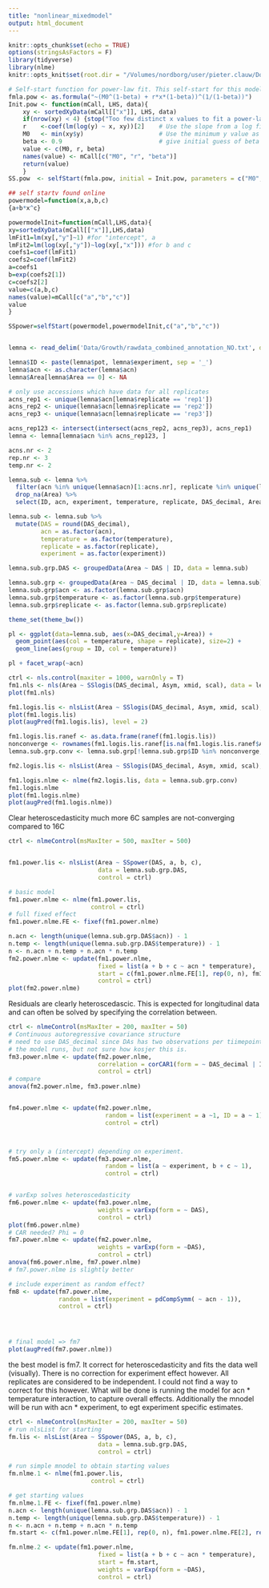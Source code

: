 ```yaml
---
title: "nonlinear_mixedmodel"
output: html_document
---
```


```r
knitr::opts_chunk$set(echo = TRUE)
options(stringsAsFactors = F)
library(tidyverse)
library(nlme)
knitr::opts_knit$set(root.dir = "/Volumes/nordborg/user/pieter.clauw/Documents/Experiments/UltimateQandD/")
```
```r
# Self-start function for power-law fit. This self-start for this model is not provided by Pinhero and Bates (2000), so I wrote one. Unfortunately, it often does not lead to convergence. Any suggestions would be welcome
fmla.pow <- as.formula("~(M0^(1-beta) + r*x*(1-beta))^(1/(1-beta))")
Init.pow <- function(mCall, LHS, data){
    xy <- sortedXyData(mCall[["x"]], LHS, data)
    if(nrow(xy) < 4) {stop("Too few distinct x values to fit a power-law")}
	r    <-coef(lm(log(y) ~ x, xy))[2]    # Use the slope from a log fit to the data as an initial guess for r
	M0   <- min(xy$y)		              # Use the minimum y value as an initial guess for M0
	beta <- 0.9	                          # give initial guess of beta as 0.9. don't use beta = 1, as it's undefined (1/0)
    value <- c(M0, r, beta) 
    names(value) <- mCall[c("M0", "r", "beta")]
 	return(value)
	}
SS.pow  <- selfStart(fmla.pow, initial = Init.pow, parameters = c("M0", "r", "beta"))

## self startv found online
powermodel=function(x,a,b,c)
{a+b*x^c}

powermodelInit=function(mCall,LHS,data){
xy=sortedXyData(mCall[["x"]],LHS,data)
lmFit1=lm(xy[,"y"]~1) #for "intercept", a
lmFit2=lm(log(xy[,"y"])~log(xy[,"x"])) #for b and c
coefs1=coef(lmFit1)
coefs2=coef(lmFit2)
a=coefs1
b=exp(coefs2[1])
c=coefs2[2]
value=c(a,b,c)
names(value)=mCall[c("a","b","c")]
value
}

SSpower=selfStart(powermodel,powermodelInit,c("a","b","c"))



```

```r
lemna <- read_delim('Data/Growth/rawdata_combined_annotation_NO.txt', delim = '\t')
```
```r
lemna$ID <- paste(lemna$pot, lemna$experiment, sep = '_')
lemna$acn <- as.character(lemna$acn)
lemna$Area[lemna$Area == 0] <- NA

# only use accessions which have data for all replicates
acns_rep1 <- unique(lemna$acn[lemna$replicate == 'rep1'])
acns_rep2 <- unique(lemna$acn[lemna$replicate == 'rep2'])
acns_rep3 <- unique(lemna$acn[lemna$replicate == 'rep3'])

acns_rep123 <- intersect(intersect(acns_rep2, acns_rep3), acns_rep1)
lemna <- lemna[lemna$acn %in% acns_rep123, ]
```

```r
acns.nr <- 2
rep.nr <- 3
temp.nr <- 2

lemna.sub <- lemna %>%
  filter(acn %in% unique(lemna$acn)[1:acns.nr], replicate %in% unique(lemna$replicate)[1:rep.nr], temperature %in% unique(lemna$temperature)[1:temp.nr]) %>%
  drop_na(Area) %>%
  select(ID, acn, experiment, temperature, replicate, DAS_decimal, Area)

lemna.sub <- lemna.sub %>%
  mutate(DAS = round(DAS_decimal),
         acn = as.factor(acn),
         temperature = as.factor(temperature),
         replicate = as.factor(replicate),
         experiment = as.factor(experiment))

lemna.sub.grp.DAS <- groupedData(Area ~ DAS | ID, data = lemna.sub)

lemna.sub.grp <- groupedData(Area ~ DAS_decimal | ID, data = lemna.sub)
lemna.sub.grp$acn <- as.factor(lemna.sub.grp$acn)
lemna.sub.grp$temperature <- as.factor(lemna.sub.grp$temperature)
lemna.sub.grp$replicate <- as.factor(lemna.sub.grp$replicate)
```
```r
theme_set(theme_bw())

pl <- ggplot(data=lemna.sub, aes(x=DAS_decimal,y=Area)) +
  geom_point(aes(col = temperature, shape = replicate), size=2) +
  geom_line(aes(group = ID, col = temperature))

```
```r
pl + facet_wrap(~acn)
```



```r
ctrl <- nls.control(maxiter = 1000, warnOnly = T)
fm1.nls <- nls(Area ~ SSlogis(DAS_decimal, Asym, xmid, scal), data = lemna.sub, control = ctrl)
plot(fm1.nls)
```

```r
fm1.logis.lis <- nlsList(Area ~ SSlogis(DAS_decimal, Asym, xmid, scal), data = lemna.sub.grp, control = ctrl)
plot(fm1.logis.lis)
plot(augPred(fm1.logis.lis), level = 2)
```
```r
fm1.logis.lis.ranef <- as.data.frame(ranef(fm1.logis.lis))
nonconverge <- rownames(fm1.logis.lis.ranef[is.na(fm1.logis.lis.ranef$Asym), ])
lemna.sub.grp.conv <- lemna.sub.grp[!lemna.sub.grp$ID %in% nonconverge, ]

fm2.logis.lis <- nlsList(Area ~ SSlogis(DAS_decimal, Asym, xmid, scal), data = lemna.sub.grp.conv, control = ctrl)

fm1.logis.nlme <- nlme(fm2.logis.lis, data = lemna.sub.grp.conv)
fm1.logis.nlme
plot(fm1.logis.nlme)
plot(augPred(fm1.logis.nlme))
```
Clear heteroscedasticity
much more 6C samples are not-converging compared to 16C



```r
ctrl <- nlmeControl(msMaxIter = 500, maxIter = 500)


fm1.power.lis <- nlsList(Area ~ SSpower(DAS, a, b, c),
                         data = lemna.sub.grp.DAS,
                         control = ctrl)

# basic model
fm1.power.nlme <- nlme(fm1.power.lis, 
                       control = ctrl)
# full fixed effect
fm1.power.nlme.FE <- fixef(fm1.power.nlme)

n.acn <- length(unique(lemna.sub.grp.DAS$acn)) - 1
n.temp <- length(unique(lemna.sub.grp.DAS$temperature)) - 1
n <- n.acn + n.temp + n.acn * n.temp
fm2.power.nlme <- update(fm1.power.nlme,
                         fixed = list(a + b + c ~ acn * temperature),
                         start = c(fm1.power.nlme.FE[1], rep(0, n), fm1.power.nlme.FE[2], rep(0, n), fm1.power.nlme.FE[3],rep(0, n)),
                         control = ctrl)
plot(fm2.power.nlme)
```
Residuals are clearly heteroscedascic.
This is expected for longitudinal data and can often be solved by specifying the correlation between.
```r
ctrl <- nlmeControl(msMaxIter = 200, maxIter = 50)
# Continuous autoregressive covariance structure
# need to use DAS_decimal since DAs has two observations per tiimepoint:individual.
# the model runs, but not sure how kosjer this is.
fm3.power.nlme <- update(fm2.power.nlme,
                         correlation = corCAR1(form = ~ DAS_decimal | ID),
                         control = ctrl)
# compare
anova(fm2.power.nlme, fm3.power.nlme)


fm4.power.nlme <- update(fm2.power.nlme,
                           random = list(experiment = a ~1, ID = a ~ 1),
                           control = ctrl)



# try only a (intercept) depending on experiment.
fm5.power.nlme <- update(fm3.power.nlme,
                           random = list(a ~ experiment, b + c ~ 1),
                           control = ctrl)


# varExp solves heteroscedasticity
fm6.power.nlme <- update(fm3.power.nlme,
                         weights = varExp(form = ~ DAS),
                         control = ctrl)
plot(fm6.power.nlme)
# CAR needed? Phi = 0
fm7.power.nlme <- update(fm2.power.nlme,
                         weights = varExp(form = ~DAS),
                         control = ctrl)
anova(fm6.power.nlme, fm7.power.nlme)
# fm7.power.nlme is slightly better

# include experiment as random effect?
fm8 <- update(fm7.power.nlme,
              random = list(experiment = pdCompSymm( ~ acn - 1)),
              control = ctrl)




# final model => fm7
plot(augPred(fm7.power.nlme))
```
the best model is fm7.
It correct for heteroscedasticity and fits the data well (visually).
There is no correction for experiment effect however. All replicates are considered to be independent.
I could not find a way to correct for this however.
What will be done is running the model for acn * temperature interaction, to capture overall effects.
Additionally the mnodel will be run with acn * experiment, to egt experiment specific estimates.


```r
ctrl <- nlmeControl(msMaxIter = 200, maxIter = 50)
# run nlsList for starting
fm.lis <- nlsList(Area ~ SSpower(DAS, a, b, c),
                         data = lemna.sub.grp.DAS,
                         control = ctrl)

# run simple mnodel to obtain starting values
fm.nlme.1 <- nlme(fm1.power.lis, 
                       control = ctrl)

# get starting values
fm.nlme.1.FE <- fixef(fm1.power.nlme)
n.acn <- length(unique(lemna.sub.grp.DAS$acn)) - 1
n.temp <- length(unique(lemna.sub.grp.DAS$temperature)) - 1
n <- n.acn + n.temp + n.acn * n.temp
fm.start <- c(fm1.power.nlme.FE[1], rep(0, n), fm1.power.nlme.FE[2], rep(0, n), fm1.power.nlme.FE[3],rep(0, n))

fm.nlme.2 <- update(fm1.power.nlme,
                         fixed = list(a + b + c ~ acn * temperature),
                         start = fm.start,
                         weights = varExp(form = ~DAS),
                         control = ctrl)
```












